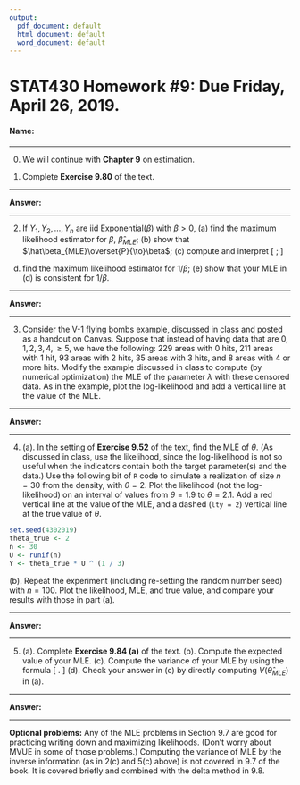 ---
output:
  pdf_document: default
  html_document: default
  word_document: default
---

STAT430 Homework #9: Due Friday, April 26, 2019. 
========================================================

#### Name: 

*********************************************************************************
0. We will continue with **Chapter 9** on estimation.     


\def\prob{\overset{P}{\to}}

1. Complete **Exercise 9.80** of the text.

*********************************************************************************
  
**Answer:**



*********************************************************************************************************

2. If $Y_1,Y_2,\ldots,Y_n$ are iid Exponential($\beta$) with $\beta>0$, (a) find the maximum likelihood estimator for $\beta$, $\hat\beta_{MLE}$; (b) show that $\hat\beta_{MLE}\prob\beta$; (c) compute and interpret
\[
\frac{1}{-nE\left(\frac{\partial^2\ln f(y\mid\beta)}{\partial\beta^2}\right)};
\]
(d) find the maximum likelihood estimator for $1/\beta$; (e) show that your MLE in (d) is consistent for $1/\beta$. 

*********************************************************************************
  
**Answer:**



********************************************************************************************************

3. Consider the V-1 flying bombs example, discussed in class and posted as a handout on Canvas.  Suppose that instead of having data that are $0,1,2,3,4,\ge 5$, we have the following: 229 areas with 0 hits, 211 areas with 1 hit, 93 areas with 2 hits, 35 areas with 3 hits, and 8 areas with 4 or more hits. Modify the example discussed in class to compute (by numerical optimization) the MLE of the parameter $\lambda$ with these censored data. As in the example, plot the log-likelihood and add a vertical line at the value of the MLE. 

*********************************************************************************
  
**Answer:**



*********************************************************************************************************

4. (a). In the setting of **Exercise 9.52** of the text, find the MLE of $\theta$.  (As discussed in class, use the likelihood, since the log-likelihood is not so useful when the indicators contain both the target parameter(s) and the data.)  Use the following bit of `R` code to simulate a realization of size $n=30$ from the density, with $\theta=2$.  Plot the likelihood (not the log-likelihood) on an interval of values from $\theta=1.9$ to $\theta=2.1$.  Add a red vertical line at the value of the MLE, and a dashed (`lty = 2`) vertical line at the true value of $\theta$. 

```{r}
set.seed(4302019)
theta_true <- 2
n <- 30
U <- runif(n)
Y <- theta_true * U ^ (1 / 3)
```

(b). Repeat the experiment (including re-setting the random number seed) with $n=100$. Plot the likelihood, MLE, and true value, and compare your results with those in part (a). 

*********************************************************************************
  
**Answer:**



*********************************************************************************************************

5. (a). Complete **Exercise 9.84 (a)** of the text. (b). Compute the expected value of your MLE. 
(c). Compute the variance of your MLE by using the formula
\[
\frac{1}{-nE\left(\frac{\partial^2\ln f(y\mid\theta)}{\partial\theta^2}\right)}.
\]
(d). Check your answer in (c) by directly computing $V(\hat\theta_{MLE})$ in (a). 

*******************************************************************************************************
  
**Answer:**





*********************************************************************************************************





**Optional problems:**  Any of the MLE problems in Section 9.7 are good for practicing writing down and maximizing likelihoods.  (Don't worry about MVUE in some of those problems.)  Computing the variance of MLE by the inverse information (as in 2(c) and 5(c) above) is not covered in 9.7 of the book.  It is covered briefly and combined with the delta method in 9.8. 

